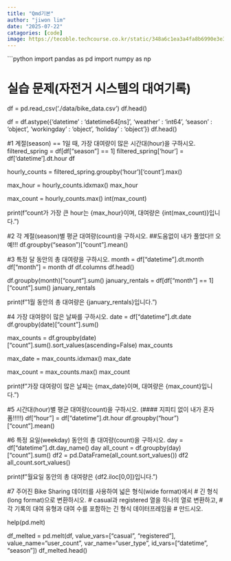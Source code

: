 ```yaml
---
title: "Qmd기본"
author: "jiwon lim"
date: "2025-07-22"
catagories: [code]
image: https://tecoble.techcourse.co.kr/static/348a6c1ea3a4fa8b6990e3e3bf4e8490/20435/sample2.png
---
```



```python
import pandas as pd
import numpy as np

# 실습 문제(자전거 시스템의 대여기록)
df = pd.read_csv('./data/bike_data.csv')
df.head()

df = df.astype({'datetime' : 'datetime64[ns]', 'weather' : 'int64', 
                'season' : 'object', 'workingday' : 'object', 
                'holiday' : 'object'})
df.head()


#1 계절(season) == 1일 때, 가장 대여량이 많은 시간대(hour)을 구하시오.
filtered_spring = df[df["season"] == 1]
filtered_spring['hour'] = df['datetime'].dt.hour
df

hourly_counts = filtered_spring.groupby('hour')['count'].max()


max_hour = hourly_counts.idxmax()
max_hour

max_count = hourly_counts.max()
int(max_count)

print(f"count가 가장 큰 hour는 {max_hour}이며, 대여량은 {int(max_count)}입니다.")

#2 각 계절(season)별 평균 대여량(count)을 구하시오. ##도움없이 내가 풀었다!! 오예!!!
df.groupby("season")["count"].mean()

#3 특정 달 동안의 총 대여량을 구하시오.
month = df["datetime"].dt.month
df["month"] = month
df
df.columns
df.head()

df.groupby(month)["count"].sum()
january_rentals = df[df["month"] == 1]["count"].sum()
january_rentals

print(f"1월 동안의 총 대여량은 {january_rentals}입니다.")

#4 가장 대여량이 많은 날짜를 구하시오. 
date = df["datetime"].dt.date
df.groupby(date)["count"].sum()

max_counts = df.groupby(date)["count"].sum().sort_values(ascending=False)
max_counts

max_date = max_counts.idxmax()
max_date

max_count = max_counts.max()
max_count

print(f"가장 대여량이 많은 날짜는 {max_date}이며, 대여량은 {max_count}입니다.")

#5 시간대(hour)별 평균 대여량(count)을 구하시오. (#### 지피티 없이 내가 혼자 품!!!!!)
df["hour"] = df["datetime"].dt.hour
df.groupby("hour")["count"].mean()

#6 특정 요일(weekday) 동안의 총 대여량(count)을 구하시오.
day = df["datetime"].dt.day_name()
day
all_count = df.groupby(day)["count"].sum()
df2 = pd.DataFrame(all_count.sort_values())
df2
all_count.sort_values()

print(f"월요일 동안의 총 대여량은 {df2.iloc[0,0]}입니다.")

#7 주어진 Bike Sharing 데이터를 사용하여 넓은 형식(wide format)에서 
# 긴 형식(long format)으로 변환하시오. 
# casual과 registered 열을 하나의 열로 변환하고, 
# 각 기록의 대여 유형과 대여 수를 포함하는 긴 형식 데이터프레임을 
# 만드시오.

help(pd.melt)

df_melted = pd.melt(df, value_vars=["casual", "registered"], 
                    value_name="user_count", var_name="user_type", 
                    id_vars=["datetime", "season"])
df_melted.head()
